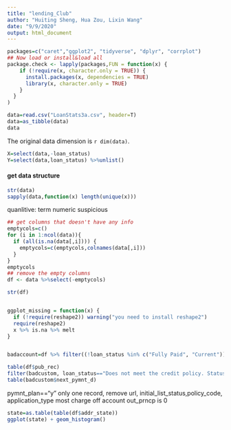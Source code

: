 ```yaml
---
title: "lending_Club"
author: "Huiting Sheng, Hua Zou, Lixin Wang"
date: "9/9/2020"
output: html_document
---
```


```r
packages=c("caret","ggplot2", "tidyverse", "dplyr", "corrplot")
## Now load or install&load all
package.check <- lapply(packages,FUN = function(x) {
    if (!require(x, character.only = TRUE)) {
      install.packages(x, dependencies = TRUE)
      library(x, character.only = TRUE)
    }
  }
)
```

```r
data=read.csv("LoanStats3a.csv", header=T)
data=as_tibble(data)
data
```
The original data dimension is `r dim(data)`. 

```r
X=select(data,-loan_status)
Y=select(data,loan_status) %>%unlist()
```

#### get data structure
```r
str(data)
sapply(data,function(x) length(unique(x)))
```
quanlitive: term
numeric
suspicious
```r
## get columns that doesn't have any info
emptycols=c()
for (i in 1:ncol(data)){
  if (all(is.na(data[,i]))) {
    emptycols=c(emptycols,colnames(data[,i]))
  }
}
emptycols
## remove the empty columns
df <- data %>%select(-emptycols)

str(df)


ggplot_missing = function(x) {
  if (!require(reshape2)) warning("you need to install reshape2")
  require(reshape2)
  x %>% is.na %>% melt
}


badaccount=df %>% filter((!loan_status %in% c("Fully Paid", "Current"))) %>% select(-c(pymnt_plan,url,initial_list_status,policy_code, application_type))

table(df$pub_rec)
filter(badcustom, loan_status=="Does not meet the credit policy. Status:Charged Off")$pymnt_plan
table(badcustom$next_pymnt_d)
```
pymnt_plan=="y" only one record, remove url, initial_list_status,policy_code, application_type
most charge off account out_prncp is 0
```r
state=as.table(table(df$addr_state))
ggplot(state) + geom_histogram()
```

